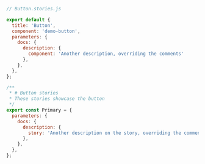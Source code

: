 ```js
// Button.stories.js

export default {
  title: 'Button',
  component: 'demo-button',
  parameters: {
    docs: {
      description: {
        component: 'Another description, overriding the comments'
      },
    },
  },
};

/**
 * # Button stories
 * These stories showcase the button
 */
export const Primary = {
  parameters: {
    docs: {
      description: {
        story: 'Another description on the story, overriding the comments'
      },
    },
  },
};
```
